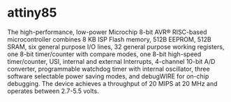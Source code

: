 # attiny85

The high-performance, low-power Microchip 8-bit AVR® RISC-based microcontroller combines 8 KB ISP Flash memory, 512B EEPROM, 512B SRAM, six general purpose I/O lines, 32 general purpose working registers, one 8-bit timer/counter with compare modes, one 8-bit high-speed timer/counter, USI, internal and external Interrupts, 4-channel 10-bit A/D converter, programmable watchdog timer with internal oscillator, three software selectable power saving modes, and debugWIRE for on-chip debugging.
The device achieves a throughput of 20 MIPS at 20 MHz and operates between 2.7-5.5 volts. 